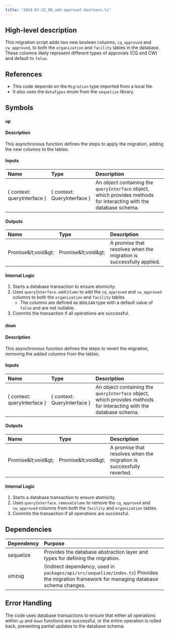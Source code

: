 ```yaml
---
title: "2024-07-22_00_add-approval-booleans.ts"
---
```


## High-level description
This migration script adds two new boolean columns, `cq_approved` and `cw_approved`, to both the `organization` and `facility` tables in the database. These columns likely represent different types of approvals (CQ and CW) and default to `false`.

## References
- This code depends on the `Migration` type imported from a local file.
- It also uses the `DataTypes` enum from the `sequelize` library.

## Symbols
### `up`
#### Description
This asynchronous function defines the steps to apply the migration, adding the new columns to the tables.

#### Inputs
| Name | Type | Description |
|:-----|:-----|:------------|
| { context: queryInterface } | { context: QueryInterface } | An object containing the `queryInterface` object, which provides methods for interacting with the database schema. |

#### Outputs
| Name | Type | Description |
|:-----|:-----|:------------|
| Promise\&lt;void\&gt; | Promise\&lt;void\&gt; | A promise that resolves when the migration is successfully applied. |

#### Internal Logic
1. Starts a database transaction to ensure atomicity.
2. Uses `queryInterface.addColumn` to add the `cq_approved` and `cw_approved` columns to both the `organization` and `facility` tables.
    - The columns are defined as `BOOLEAN` type with a default value of `false` and are not nullable.
3. Commits the transaction if all operations are successful.

### `down`
#### Description
This asynchronous function defines the steps to revert the migration, removing the added columns from the tables.

#### Inputs
| Name | Type | Description |
|:-----|:-----|:------------|
| { context: queryInterface } | { context: QueryInterface } | An object containing the `queryInterface` object, which provides methods for interacting with the database schema. |

#### Outputs
| Name | Type | Description |
|:-----|:-----|:------------|
| Promise\&lt;void\&gt; | Promise\&lt;void\&gt; | A promise that resolves when the migration is successfully reverted. |

#### Internal Logic
1. Starts a database transaction to ensure atomicity.
2. Uses `queryInterface.removeColumn` to remove the `cq_approved` and `cw_approved` columns from both the `facility` and `organization` tables.
3. Commits the transaction if all operations are successful.

## Dependencies
| Dependency | Purpose |
|:-----------|:--------|
| sequelize | Provides the database abstraction layer and types for defining the migration. |
| umzug |  (Indirect dependency, used in `packages/api/src/sequelize/index.ts`) Provides the migration framework for managing database schema changes. |

## Error Handling
The code uses database transactions to ensure that either all operations within `up` and `down` functions are successful, or the entire operation is rolled back, preventing partial updates to the database schema.
